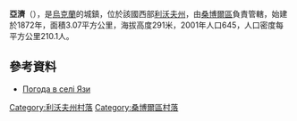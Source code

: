 {{coord|49|32|27|N|23|5|33|E|scale:100000|display=title}}

'''亞濟'''（{{lang-uk|Язи}}），是[[烏克蘭|烏克蘭]]的城鎮，位於該國西部[[利沃夫州|利沃夫州]]，由[[桑博爾區|桑博爾區]]負責管轄，始建於1872年，面積3.07平方公里，海拔高度291米，2001年人口645，人口密度每平方公里210.1人。

==參考資料==
* [http://weather.in.ua/ua/l'vovskaja/29496 Погода в селі Язи] {{Wayback|url=http://weather.in.ua/ua/l'vovskaja/29496 |date=20170727183730 }}

[[Category:利沃夫州村落|Category:利沃夫州村落]]
[[Category:桑博爾區村落|Category:桑博爾區村落]]


{{Lviv-geo-stub}}